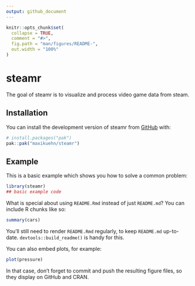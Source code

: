 ```yaml
---
output: github_document
---
```


<!-- README.md is generated from README.Rmd. Please edit that file -->

```r
knitr::opts_chunk$set(
  collapse = TRUE,
  comment = "#>",
  fig.path = "man/figures/README-",
  out.width = "100%"
)
```

# steamr

<!-- badges: start -->
<!-- badges: end -->

The goal of steamr is to visualize and process video game data from steam.

## Installation

You can install the development version of steamr from [GitHub](https://github.com/) with:

``` r
# install.packages("pak")
pak::pak("maxikuehn/steamr")
```

## Example

This is a basic example which shows you how to solve a common problem:

```r
library(steamr)
## basic example code
```

What is special about using `README.Rmd` instead of just `README.md`? You can include R chunks like so:

```r
summary(cars)
```

You'll still need to render `README.Rmd` regularly, to keep `README.md` up-to-date. `devtools::build_readme()` is handy for this.

You can also embed plots, for example:

```r
plot(pressure)
```

In that case, don't forget to commit and push the resulting figure files, so they display on GitHub and CRAN.
